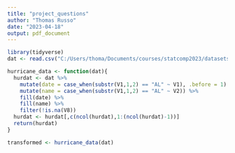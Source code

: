 ---
title: "project_questions"
author: "Thomas Russo"
date: "2023-04-18"
output: pdf_document
---

```{r}
library(tidyverse)
dat <- read.csv("C:/Users/thoma/Documents/courses/statcomp2023/datasets/hurdat2-1851-2021-041922.txt", header= FALSE)

hurricane_data <- function(dat){
  hurdat <- dat %>%
    mutate(date = case_when(substr(V1,1,2) == "AL" ~ V1), .before = 1) %>%
    mutate(name = case_when(substr(V1,1,2) == "AL" ~ V2)) %>%
    fill(date) %>%
    fill(name) %>%
    filter(!is.na(V8))
  hurdat <- hurdat[,c(ncol(hurdat),1:(ncol(hurdat)-1))]
  return(hurdat)
}

transformed <- hurricane_data(dat)
```

